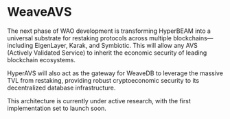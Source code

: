 # WeaveAVS

The next phase of WAO development is transforming HyperBEAM into a universal substrate for restaking protocols across multiple blockchains—including EigenLayer, Karak, and Symbiotic. This will allow any AVS (Actively Validated Service) to inherit the economic security of leading blockchain ecosystems.

HyperAVS will also act as the gateway for WeaveDB to leverage the massive TVL from restaking, providing robust cryptoeconomic security to its decentralized database infrastructure.

This architecture is currently under active research, with the first implementation set to launch soon.